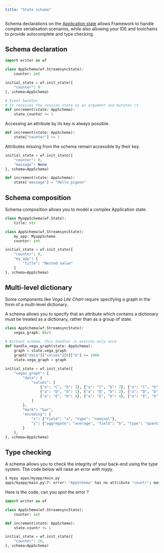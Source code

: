 ```yaml
---
title: "State schema"
---
```


Schema declarations on the [Application state](./application-state) allows Framework to handle complex serialisation 
scenarios, while also allowing your IDE and toolchains to provide autocomplete and type checking.

## Schema declaration

```python
import writer as wf

class AppSchema(wf.StreamsyncState):
    counter: int

initial_state = wf.init_state({
    "counter": 0
}, schema=AppSchema)

# Event handler
# It receives the session state as an argument and mutates it
def increment(state: AppSchema):
    state.counter += 1
```

Accessing an attribute by its key is always possible.

```python
def increment(state: AppSchema):
    state["counter"] += 1
```

Attributes missing from the schema remain accessible by their key.

```python
initial_state = wf.init_state({
    "counter": 0,
    "message": None
}, schema=AppSchema)

def increment(state: AppSchema):
    state['message'] = "Hello pigeon"
```

## Schema composition

Schema composition allows you to model a complex Application state.

```python
class MyappSchema(wf.State):
    title: str

class AppSchema(wf.StreamsyncState):
    my_app: MyappSchema
    counter: int

initial_state = wf.init_state({
    "counter": 0,
    "my_app": {
        "title": "Nested value"
    }
}, schema=AppSchema)
```

## Multi-level dictionary

Some components like _Vega Lite Chart_ require specifying a graph in the form of a multi-level dictionary.

A schema allows you to specify that an attribute which contains a dictionary 
must be treated as a dictionary, rather than as a group of state.

```python
class AppSchema(wf.StreamsyncState):
    vegas_graph: dict

# Without schema, this handler is execute only once
def handle_vega_graph(state: AppSchema):
    graph = state.vega_graph
    graph["data"]["values"][0]["b"] += 1000
    state.vega_graph = graph
    
initial_state = wf.init_state({
    "vegas_graph": {
        "data": {
            "values": [
                {"a": "C", "b": 2}, {"a": "C", "b": 7}, {"a": "C", "b": 4},
                {"a": "D", "b": 1}, {"a": "D", "b": 2}, {"a": "D", "b": 6},
                {"a": "E", "b": 8}, {"a": "E", "b": 4}, {"a": "E", "b": 7}
            ]
        },
        "mark": "bar",
        "encoding": {
            "x": {"field": "a", "type": "nominal"},
            "y": {"aggregate": "average", "field": "b", "type": "quantitative"}
        }
    },
}, schema=AppSchema)
```

## Type checking

A schema allows you to check the integrity of your back-end using the type system. 
The code below will raise an error with mypy.

```bash
$ mypy apps/myapp/main.py
apps/myapp/main.py:7: error: "AppSchema" has no attribute "countr"; maybe "counter"?  [attr-defined] 
```

Here is the code, can you spot the error ?

```python
import writer as wf

class AppSchema(wf.StreamsyncState):
    counter: int

def increment(state: AppSchema):
    state.countr += 1

initial_state = wf.init_state({
    "counter": 26,
}, schema=AppSchema)
```

